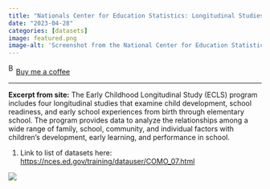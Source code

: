 ```yaml
---
title: "Nationals Center for Education Statistics: Longitudinal Studies"
date: "2023-04-28"
categories: [datasets]
image: featured.png
image-alt: 'Screenshot from the National Center for Education Statistics (NCES) introducing an online module titled “Introduction to the NCES Longitudinal Studies: 1972–2020.” The top section includes the IES:NCES logo and illustrations of people analyzing data on screens. Below, a circular cartoon graphic of a smiling student is centered above the module title. A green "Start" button appears at the bottom.'
---
```


<link href="https://fonts.googleapis.com/css?family=Cookie" rel="stylesheet"><a class="bmc-button" target="_blank" href="https://www.buymeacoffee.com/JoscelinRocha">![Buy me a coffee](https://cdn.buymeacoffee.com/buttons/bmc-new-btn-logo.svg){alt="Buy me a coffee" width="15" height="21"}Buy me a coffee</a>

------------------------------------------------------------------------

**Excerpt from site:** The Early Childhood Longitudinal Study (ECLS) program includes four longitudinal studies that examine child development, school readiness, and early school experiences from birth through elementary school. The program provides data to analyze the relationships among a wide range of family, school, community, and individual factors with children's development, early learning, and performance in school.

1.  Link to list of datasets here: <https://nces.ed.gov/training/datauser/COMO_07.html>

![](featured.png){fig-alt="Screenshot from the National Center for Education Statistics (NCES) introducing an online module titled “Introduction to the NCES Longitudinal Studies: 1972–2020.” The top section includes the IES:NCES logo and illustrations of people analyzing data on screens. Below, a circular cartoon graphic of a smiling student is centered above the module title. A green \"Start\" button appears at the bottom."}
